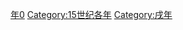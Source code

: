 {{Catnav|頁面分類|历史|歷史時代|年|15世纪各年}}
{{Commons category|1430}}

[[Category:1430年代|年0]]
[[Category:15世纪各年|Category:15世纪各年]]
[[Category:戌年|Category:戌年]]